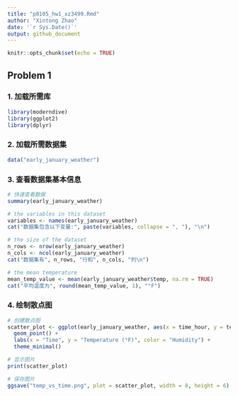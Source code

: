 ```yaml
---
title: "p8105_hw1_xz3499.Rmd"
author: "Xintong Zhao"
date: '`r Sys.Date()`'
output: github_document
---
```


```r
knitr::opts_chunk$set(echo = TRUE)
```

## Problem 1
### 1. 加载所需库
```r
library(moderndive)
library(ggplot2)
library(dplyr)
```
### 2. 加载所需数据集
```r
data("early_january_weather")
```
### 3. 查看数据集基本信息
```r
# 快速查看数据
summary(early_january_weather)

# the variables in this dataset 
variables <- names(early_january_weather)
cat("数据集包含以下变量:", paste(variables, collapse = ", "), "\n")

# the size of the dataset
n_rows <- nrow(early_january_weather)
n_cols <- ncol(early_january_weather)
cat("数据集有", n_rows, "行和", n_cols, "列\n")

# the mean temperature
mean_temp_value <- mean(early_january_weather$temp, na.rm = TRUE)
cat("平均温度为", round(mean_temp_value, 1), "°F")
```
### 4. 绘制散点图
```r
# 创建散点图
scatter_plot <- ggplot(early_january_weather, aes(x = time_hour, y = temp, color = humid)) +
  geom_point() +
  labs(x = "Time", y = "Temperature (°F)", color = "Humidity") +
  theme_minimal()

# 显示图片
print(scatter_plot)

# 保存图片
ggsave("temp_vs_time.png", plot = scatter_plot, width = 8, height = 6)
```

